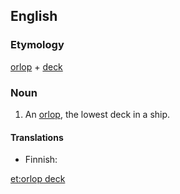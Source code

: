 ==English==

===Etymology===
[[orlop]] + [[deck]]

===Noun===
{{en-noun|head=[[orlop]] [[deck]]}}

# {{label|en|nautical}} An [[orlop]], the lowest deck in a ship.

====Translations====
{{trans-top|lowest deck}}
* Finnish: {{t|fi|köysikansi}}
{{trans-mid}}
{{trans-bottom}}

[[et:orlop deck]]